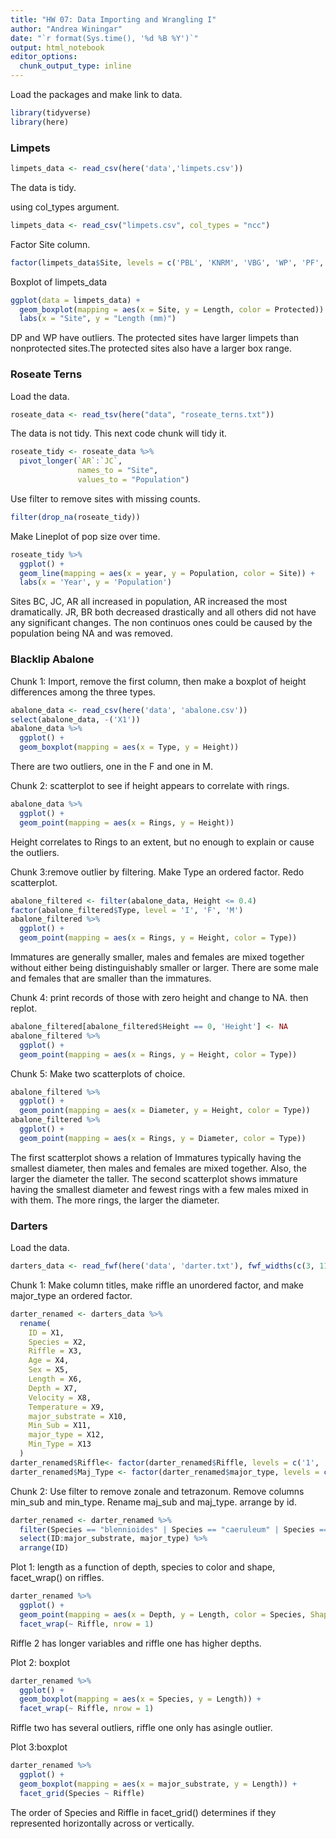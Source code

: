 ```yaml
---
title: "HW 07: Data Importing and Wrangling I"
author: "Andrea Winingar"
date: "`r format(Sys.time(), '%d %B %Y')`"
output: html_notebook
editor_options: 
  chunk_output_type: inline
---
```


Load the packages and make link to data.

```r
library(tidyverse)
library(here)
```

### Limpets

```r
limpets_data <- read_csv(here('data','limpets.csv'))
```

The data is tidy.

using col_types argument.

```r
limpets_data <- read_csv("limpets.csv", col_types = "ncc")
```

Factor Site column.

```r
factor(limpets_data$Site, levels = c('PBL', 'KNRM', 'VBG', 'WP', 'PF', 'DP', 'SIO', 'CTZ1', 'CTZ2', 'CNM'))
```

Boxplot of limpets_data

```r
ggplot(data = limpets_data) +
  geom_boxplot(mapping = aes(x = Site, y = Length, color = Protected)) +
  labs(x = "Site", y = "Length (mm)")
```

DP and WP have outliers. The protected sites have larger limpets than nonprotected sites.The protected sites also have a larger box range. 

### Roseate Terns

Load the data.

```r
roseate_data <- read_tsv(here("data", "roseate_terns.txt"))
```

The data is not tidy. This next code chunk will tidy it.

```r
roseate_tidy <- roseate_data %>% 
  pivot_longer(`AR`:`JC`,
               names_to = "Site",
               values_to = "Population")
```

Use filter to remove sites with missing counts.

```r
filter(drop_na(roseate_tidy))
```

Make Lineplot of pop size over time.    

```r
roseate_tidy %>% 
  ggplot() +
  geom_line(mapping = aes(x = year, y = Population, color = Site)) +
  labs(x = 'Year', y = 'Population')
```

Sites BC, JC, AR all increased in population, AR increased the most dramatically. JR, BR both decreased drastically and all others did not have any significant changes. The non continuos ones could be caused by the population being NA and was removed.

### Blacklip Abalone

Chunk 1:  Import, remove the first column, then make a boxplot of height differences among the three types.

```r
abalone_data <- read_csv(here('data', 'abalone.csv'))
select(abalone_data, -('X1'))
abalone_data %>% 
  ggplot() +
  geom_boxplot(mapping = aes(x = Type, y = Height))
```

There are two outliers, one in the F and one in M.

Chunk 2: scatterplot to see if height appears to correlate with rings. 

```r
abalone_data %>% 
  ggplot() +
  geom_point(mapping = aes(x = Rings, y = Height))
```

Height correlates to Rings to an extent, but no enough to explain or cause the outliers.

Chunk 3:remove outlier by filtering. Make Type an ordered factor. Redo scatterplot.

```r
abalone_filtered <- filter(abalone_data, Height <= 0.4)
factor(abalone_filtered$Type, level = 'I', 'F', 'M')
abalone_filtered %>% 
  ggplot() +
  geom_point(mapping = aes(x = Rings, y = Height, color = Type))
```

Immatures are generally smaller, males and females are mixed together without either being distinguishably smaller or larger. There are some male and females that are smaller than the immatures.

Chunk 4: print records of those with zero height and change to NA. then replot.

```r
abalone_filtered[abalone_filtered$Height == 0, 'Height'] <- NA
abalone_filtered %>% 
  ggplot() +
  geom_point(mapping = aes(x = Rings, y = Height, color = Type))
```

Chunk 5: Make two scatterplots of choice.

```r
abalone_filtered %>% 
  ggplot() +
  geom_point(mapping = aes(x = Diameter, y = Height, color = Type))
abalone_filtered %>% 
  ggplot() +
  geom_point(mapping = aes(x = Rings, y = Diameter, color = Type))
```

The first scatterplot shows a relation of Immatures typically having the smallest diameter, then males and females are mixed together. Also, the larger the diameter the taller. The second scatterplot shows immature having the smallest diameter and fewest rings with a few males mixed in with them. The more rings, the larger the diameter.

### Darters

Load the data.

```r
darters_data <- read_fwf(here('data', 'darter.txt'), fwf_widths(c(3, 11, 1, 1, 1, 3, 4, 4, 4, 3, 3, 2, 2)), comment = '#')
```

Chunk 1: Make column titles, make riffle an unordered factor, and make major_type an ordered factor.

```r
darter_renamed <- darters_data %>% 
  rename(
    ID = X1,
    Species = X2,
    Riffle = X3,
    Age = X4,
    Sex = X5,
    Length = X6,
    Depth = X7,
    Velocity = X8,
    Temperature = X9,
    major_substrate = X10,
    Min_Sub = X11,
    major_type = X12,
    Min_Type = X13
  )
darter_renamed$Riffle<- factor(darter_renamed$Riffle, levels = c('1', '2'))
darter_renamed$Maj_Type <- factor(darter_renamed$major_type, levels = c('s', 'fg', 'sg', 'lg', 'c'), ordered = TRUE)
```

Chunk 2: Use filter to remove zonale and tetrazonum. Remove columns min_sub and min_type. Rename maj_sub and maj_type. arrange by id.

```r
darter_renamed <- darter_renamed %>% 
  filter(Species == "blennioides" | Species == "caeruleum" | Species == "spectabile") %>% 
  select(ID:major_substrate, major_type) %>% 
  arrange(ID)
```

Plot 1: length as a function of depth, species to color and shape, facet_wrap() on riffles.

```r
darter_renamed %>% 
  ggplot() +
  geom_point(mapping = aes(x = Depth, y = Length, color = Species, Shape = Species)) +
  facet_wrap(~ Riffle, nrow = 1)
```

Riffle 2 has longer variables and riffle one has higher depths.

Plot 2: boxplot

```r
darter_renamed %>% 
  ggplot() +
  geom_boxplot(mapping = aes(x = Species, y = Length)) +
  facet_wrap(~ Riffle, nrow = 1)
```

Riffle two has several outliers, riffle one only has asingle outlier. 

Plot 3:boxplot

```r
darter_renamed %>% 
  ggplot() +
  geom_boxplot(mapping = aes(x = major_substrate, y = Length)) +
  facet_grid(Species ~ Riffle)
```

The order of Species and Riffle in facet_grid() determines if they represented horizontally across or vertically. 
